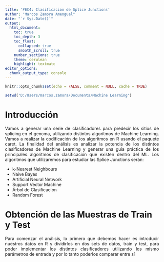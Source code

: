 ```yaml
---
title: 'PEC4: Clasificación de Splice Junctions'
author: "Marcos Zamora Amengual"
date: "`r Sys.Date()`"
output:
  html_document:
    toc: true
    toc_depth: 3
    toc_float: 
      collapsed: true
      smooth_scroll: true
    number_sections: true
    theme: cerulean
    highlight: textmate
editor_options: 
  chunk_output_type: console
---
```


```r
knitr::opts_chunk$set(echo = FALSE, comment = NULL, cache = TRUE)

setwd('D:/Users/marcos.zamora/Documents/Machine Learning')
```

# Introducción

<p align="justify">Vamos a generar una serie de clasificadores para predecir los sitios de splicing en el genoma, utilizando distintos algoritmos de Machine Learning. Vamos a realizar la codificación de los algoritmos en R usando el paquete caret. La finalidad del análisis es analizar la potencia de los distintos clasificadores de Machine Learning y generar una guía práctica de los principales algoritmos de clasificación que existen dentro del ML. Los algoritmos que utilizaremos para estudiar las Splice Junctions serán:<p>

- k-Nearest Neighbours
- Naive Bayes
- Artificial Neural Network
- Support Vector Machine
- Árbol de Clasificación
- Random Forest


# Obtención de las Muestras de Train y Test

<p align="justify">Para comenzar el análisis, lo primero que debemos hacer es introducir nuestros datos en R y dividirlos en dos sets de datos, train y test, para poder implementar los distintos clasificadores utilizando los mismo parámetros de entrada y por lo tanto poderlos comparar entre sí<p>